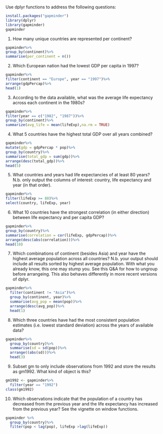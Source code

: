 Use dplyr functions to address the following questions:
```r
install.packages("gapminder")
library(dplyr)
library(gapminder)
gapminder
```
  
  1. How many unique countries are represented per continent?
```r
gapminder%>%
group_by(continent)%>%
summarise(per_continent = n())

```
  
 2.  Which European nation had the lowest GDP per capita in 1997?
```r
gapminder%>%
filter(continent == "Europe", year == "1997")%>%
arrange(gdpPercap)%>%
head(1)
```
  
  3. According to the data available, what was the average life expectancy across each continent in the 1980s?
```r
gapminder%>%
filter(year == c("1982", "1987"))%>%
group_by(continent)%>%
summarize(avg_life = mean(lifeExp),na.rm = TRUE)
```
  
 4.  What 5 countries have the highest total GDP over all years combined?
```r
gapminder%>%
mutate(gdp = gdpPercap * pop)%>%
group_by(country)%>%
summarise(total_gdp = sum(gdp))%>%
arrange(desc(total_gdp))%>%
head(5)
```
  
  5. What countries and years had life expectancies of at least 80 years? N.b. only output the columns of interest: country, life expectancy and year (in that order).
```r
gapminder%>%
filter(lifeExp >= 80)%>%
select(country, lifeExp, year)
```
  
  
6. What 10 countries have the strongest correlation (in either direction) between life expectancy and per capita GDP?
```r
gapminder%>%
group_by(country)%>%
summarise(correlation = cor(lifeExp, gdpPercap))%>%
arrange(desc(abs(correlation)))%>%
head(10)

```


 7. Which combinations of continent (besides Asia) and year have the highest average population across all countries? N.b. your output should include all results sorted by highest average population. With what you already know, this one may stump you. See this Q&A for how to ungroup before arrangeing. This also behaves differently in more recent versions of dplyr.
```r
gapminder%>%
  filter(continent != "Asia")%>%
  group_by(continent, year)%>%
  summarise(avg_pop = mean(pop))%>%
  arrange(desc(avg_pop))%>%
  head(1)
```
 
 
 8. Which three countries have had the most consistent population estimates (i.e. lowest standard deviation) across the years of available data?
```r
gapminder%>%
  group_by(country)%>%
  summarise(sd = sd(pop))%>%
  arrange((abs(sd)))%>%
  head(3)
```
 
  
 9. Subset gm to only include observations from 1992 and store the results as gm1992. What kind of object is this?
```r
gm1992 <- gapminder%>%
  filter(year == "1992")
class(gm1992)

```
 
  
10. Which observations indicate that the population of a country has decreased from the previous year and the life expectancy has increased from the previous year? See the vignette on window functions.
```r
gapminder %>%
  group_by(country)%>%
  filter(pop < lag(pop), lifeExp >lag(lifeExp))

```

